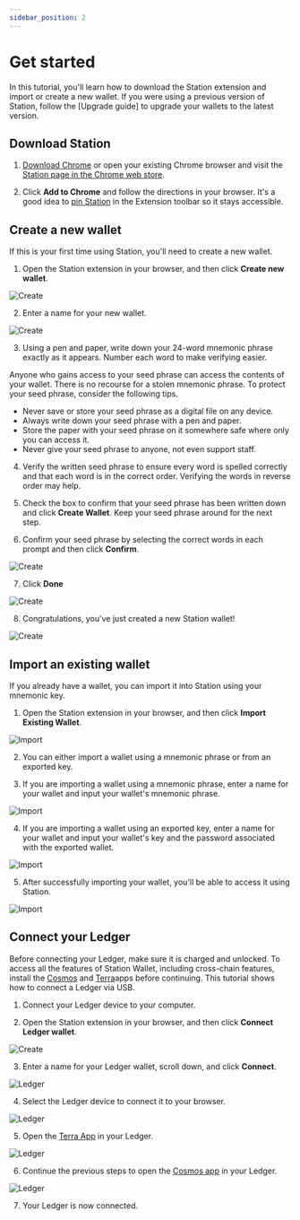 ```yaml
---
sidebar_position: 2
---
```


# Get started

In this tutorial, you'll learn how to download the Station extension and import or create a new wallet. If you were using a previous version of Station, follow the [Upgrade guide] to upgrade your wallets to the latest version. 

## Download Station

1. [Download Chrome](https://support.google.com/chrome/answer/95346?hl=en&co=GENIE.Platform%3DDesktop) or open your existing Chrome browser and visit the [Station page in the Chrome web store](https://chromewebstore.google.com/detail/aiifbnbfobpmeekipheeijimdpnlpgpp). 

2. Click **Add to Chrome** and follow the directions in your browser. It's a good idea to [pin Station](https://support.google.com/chrome/a/answer/11190170?hl=en&sjid=14540060193646765368-NA) in the Extension toolbar so it stays accessible. 

## Create a new wallet

If this is your first time using Station, you'll need to create a new wallet. 

1. Open the Station extension in your browser, and then click **Create new wallet**. 

<img
    className="readme-img-sm"
    src="/img/screens/create/create-1.png"
    alt="Create"
/>

2. Enter a name for your new wallet. 

<img
    className="readme-img-md"
    src="/img/screens/create/create-2.png"
    alt="Create"
/>

3. Using a pen and paper, write down your 24-word mnemonic phrase exactly as it appears. Number each word to make verifying easier.

<Admonition type="danger" icon="🔥" title="Protect your mnemonic phrase">
Anyone who gains access to your seed phrase can access the contents of your wallet. There is no recourse for a stolen mnemonic phrase. To protect your seed phrase, consider the following tips.

- Never save or store your seed phrase as a digital file on any device.
- Always write down your seed phrase with a pen and paper.
- Store the paper with your seed phrase on it somewhere safe where only you can access it. 
- Never give your seed phrase to anyone, not even support staff.

</Admonition>

4. Verify the written seed phrase to ensure every word is spelled correctly and that each word is in the correct order. Verifying the words in reverse order may help. 

5. Check the box to confirm that your seed phrase has been written down and click **Create Wallet**. Keep your seed phrase around for the next step. 

6. Confirm your seed phrase by selecting the correct words in each prompt and then click **Confirm**.

<img
    className="readme-img-md"
    src="/img/screens/create/create-3.png"
    alt="Create"
/>

7. Click **Done**

<img
    className="readme-img-md"
    src="/img/screens/create/create-4.png"
    alt="Create"
/>

8. Congratulations, you've just created a new Station wallet!

<img
    className="readme-img-md"
    src="/img/screens/create/create-4.png"
    alt="Create"
/>

## Import an existing wallet

If you already have a wallet, you can import it into Station using your mnemonic key. 

1. Open the Station extension in your browser, and then click **Import Existing Wallet**. 

<img
    className="readme-img-sm"
    src="/img/screens/create/create-1.png"
    alt="Import"
/>

2. You can either import a wallet using a mnemonic phrase or from an exported key. 

3. If you are importing a wallet using a mnemonic phrase, enter a name for your wallet and input your wallet's mnemonic phrase. 

<img
    className="readme-img-md"
    src="/img/screens/import/import-1.png"
    alt="Import"
/>

4. If you are importing a wallet using an exported key, enter a name for your wallet and input your wallet's key and the password associated with the exported wallet. 

<img
    className="readme-img-md"
    src="/img/screens/import/import-2.png"
    alt="Import"
/>

5. After successfully importing your wallet, you'll be able to access it using Station. 

<img
    className="readme-img-md"
    src="/img/screens/import/import-3.png"
    alt="Import"
/>

## Connect your Ledger

Before connecting your Ledger, make sure it is charged and unlocked. To access all the features of Station Wallet, including cross-chain features, install the [Cosmos](https://support.ledger.com/hc/en-us/articles/360013713840-Cosmos-ATOM-?docs=true) and [Terra](https://support.ledger.com/hc/en-us/articles/360017698979-Terra-2-0-LUNA-?docs=true)apps before continuing. This tutorial shows how to connect a Ledger via USB. 

1. Connect your Ledger device to your computer. 


2. Open the Station extension in your browser, and then click **Connect Ledger wallet**. 

<img
    className="readme-img-sm"
    src="/img/screens/create/create-1.png"
    alt="Create"
/>

3. Enter a name for your Ledger wallet, scroll down, and click **Connect**. 

<img
    className="readme-img-md"
    src="/img/screens/ledger/ledger-1.png"
    alt="Ledger"
/>

4. Select the Ledger device to connect it to your browser. 

<img
    className="readme-img-md"
    src="/img/screens/ledger/ledger-3.png"
    alt="Ledger"
/>

5. Open the [Terra App](https://support.ledger.com/hc/en-us/articles/360017698979-Terra-2-0-LUNA-?docs=true) in your Ledger. 

<img
    className="readme-img-md"
    src="/img/screens/ledger/ledger-2.png"
    alt="Ledger"
/>

6. Continue the previous steps to open the [Cosmos app](https://support.ledger.com/hc/en-us/articles/360013713840-Cosmos-ATOM-?docs=true) in your Ledger. 

<img
    className="readme-img-md"
    src="/img/screens/ledger/ledger-4.png"
    alt="Ledger"
/>

7. Your Ledger is now connected. 